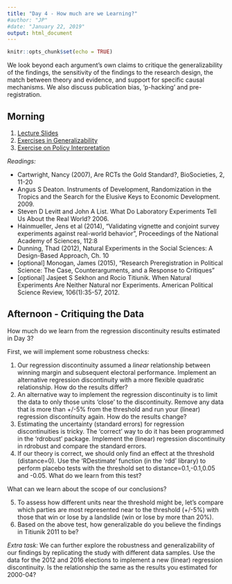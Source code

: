 ```yaml
---
title: "Day 4 - How much are we Learning?"
#author: "JP"
#date: "January 22, 2019"
output: html_document
---
```


```r
knitr::opts_chunk$set(echo = TRUE)
```

We look beyond each argument’s own claims to critique the generalizability of the findings, the sensitivity of the findings to the research design, the match between theory and evidence, and support for specific causal mechanisms. We also discuss publication bias, 'p-hacking' and pre-registration.

## Morning

1. [Lecture Slides](https://jonnyphillips.github.io/Causal_Critiques_2020/Day 4/Slides_Day_4_2024_v1.pdf)
2. [Exercises in Generalizability](https://jonnyphillips.github.io/Causal_Critiques_2020/Day 4/Exercises_on_Generalizability.html)
3. [Exercise on Policy Interpretation](https://jonnyphillips.github.io/Causal_Critiques_2020/Day 4/Exercises_Policy.html)

*Readings:*

- Cartwright, Nancy (2007), Are RCTs the Gold Standard?, BioSocieties, 2, 11-20
- Angus S Deaton. Instruments of Development, Randomization in the Tropics and the Search for the Elusive Keys to Economic Development. 2009.
- Steven D Levitt and John A List. What Do Laboratory Experiments Tell Us About the Real World? 2006.
- Hainmueller, Jens et al (2014), "Validating vignette and conjoint survey experiments against real-world behavior", Proceedings of the National Academy of Sciences, 112:8
- Dunning, Thad (2012), Natural Experiments in the Social Sciences: A Design-Based Approach, Ch. 10
- [optional] Monogan, James (2015),  "Research Preregistration in Political Science: The Case, Counterarguments, and a Response to Critiques"
- [optional] Jasjeet S Sekhon and Rocio Titiunik. When Natural Experiments Are Neither Natural nor Experiments. American Political Science Review, 106(1):35-57, 2012.


## Afternoon - Critiquing the Data

How much do we learn from the regression discontinuity results estimated in Day 3? 

First, we will implement some robustness checks:  

1. Our regression discontinuity assumed a *linear* relationship between winning margin and subsequent electoral performance. Implement an alternative regression discontinuity with a more flexible quadratic relationship. How do the results differ?  
2. An alternative way to implement the regression discontinuity is to limit the data to only those units 'close' to the discontinuity. Remove any data that is more than +/-5\% from the threshold and run your (linear) regression discontinuity again. How do the results change?  
3. Estimating the uncertainty (standard errors) for regression discontinuities is tricky. The 'correct' way to do it has been programmed in the 'rdrobust' package. Implement the (linear) regression discontinuity in rdrobust and compare the standard errors.   
4. If our theory is correct, we should only find an effect at the threshold (distance=0). Use the ‘RDestimate’ function (in the ‘rdd’ library) to perform placebo tests with the threshold set to distance=0.1,-0.1,0.05 and -0.05. What do we learn from this test?

What can we learn about the scope of our conclusions?

5. To assess how different units near the threshold might be, let's compare which parties are most represented near to the threshold (+/-5\%) with those that win or lose by a landslide (win or lose by more than 20\%).  
6. Based on the above test, how generalizable do you believe the findings in Titiunik 2011 to be?  

*Extra task:* We can further explore the robustness and generalizability of our findings by replicating the study with different data samples. Use the data for the 2012 and 2016 elections to implement a new (linear) regression discontinuity. Is the relationship the same as the results you estimated for 2000-04?
